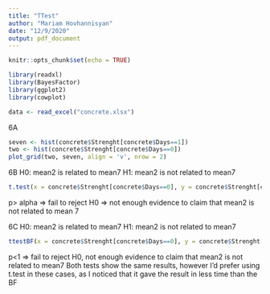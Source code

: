 ---
title: "TTest"
author: "Mariam Hovhannisyan"
date: "12/9/2020"
output: pdf_document
---

```{r setup, include=FALSE}
knitr::opts_chunk$set(echo = TRUE)
```

```{r}
library(readxl)
library(BayesFactor)
library(ggplot2)
library(cowplot)

data <- read_excel("concrete.xlsx")
```
6A
```{r}
seven <- hist(concrete$Strenght[concrete$Days==1])
two <- hist(concrete$Strenght[concrete$Days==0])
plot_grid(two, seven, align = 'v', nrow = 2)
```

6B
H0: mean2 is related to mean7
H1: mean2 is not related to mean7
```{r}
t.test(x = concrete$Strenght[concrete$Days==0], y = concrete$Strenght[concrete$Days==1], paired=TRUE)
```
p> alpha => fail to reject H0 => not enough evidence to claim that mean2 is not related to mean 7

6C
H0: mean2 is related to mean7
H1: mean2 is not related to mean7
```{r}
ttestBF(x = concrete$Strenght[concrete$Days==0], y = concrete$Strenght[concrete$Days==1], paired=TRUE)
```
p<1 => fail to reject H0, not enough evidence to claim that mean2 is not related to mean7 
Both tests show the same results, however I'd prefer using t.test in these cases, as I noticed that it gave the result in less time than the BF




